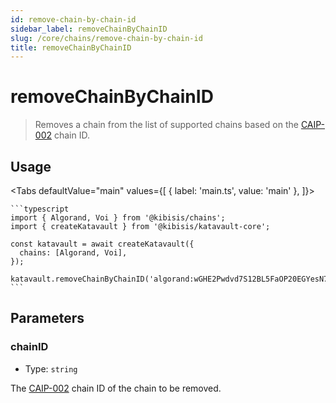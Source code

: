 ```yaml
---
id: remove-chain-by-chain-id
sidebar_label: removeChainByChainID
slug: /core/chains/remove-chain-by-chain-id
title: removeChainByChainID
---
```



<!-- components -->

<!-- constants -->

# removeChainByChainID

> Removes a chain from the list of supported chains based on the <a href={CAIP_002_SPECIFICATION_URL} rel="noopener noreferrer" target="_blank">CAIP-002</a> chain ID.

<SectionBreak />

## Usage

<Tabs
  defaultValue="main"
  values={[
    { label: 'main.ts', value: 'main' },
  ]}>
  <TabItem value="main">

    ```typescript
    import { Algorand, Voi } from '@kibisis/chains';
    import { createKatavault } from '@kibisis/katavault-core';

    const katavault = await createKatavault({
      chains: [Algorand, Voi],
    });

    katavault.removeChainByChainID('algorand:wGHE2Pwdvd7S12BL5FaOP20EGYesN73k');
    ```

  </TabItem>
</Tabs>

<SectionBreak />

## Parameters

### chainID

* Type: `string`

The <a href={CAIP_002_SPECIFICATION_URL} rel="noopener noreferrer" target="_blank">CAIP-002</a> chain ID of the chain to be removed.
